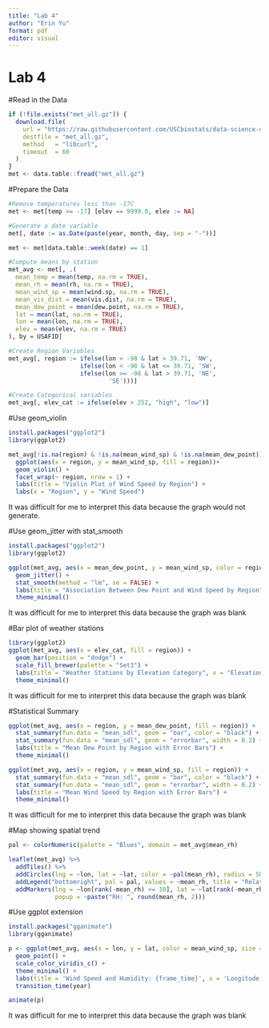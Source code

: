 ```yaml
---
title: "Lab 4"
author: "Erin Yu"
format: pdf
editor: visual
---
```


# Lab 4

#Read in the Data

```r
if (!file.exists("met_all.gz")) {
  download.file(
    url = "https://raw.githubusercontent.com/USCbiostats/data-science-data/master/02_met/met_all.gz",
    destfile = "met_all.gz",
    method   = "libcurl",
    timeout  = 60
  )
}
met <- data.table::fread("met_all.gz")
```

#Prepare the Data

```r
#Remove temperatures less than -17C
met <- met[temp >= -17] [elev == 9999.0, elev := NA]

#Generate a date variable
met[, date := as.Date(paste(year, month, day, sep = "-"))]

met <- met[data.table::week(date) == 1]

#Compute means by station
met_avg <- met[, .(
  mean_temp = mean(temp, na.rm = TRUE),
  mean_rh = mean(rh, na.rm = TRUE),
  mean_wind_sp = mean(wind.sp, na.rm = TRUE),
  mean_vis_dist = mean(vis.dist, na.rm = TRUE),
  mean_dew_point = mean(dew.point, na.rm = TRUE),
  lat = mean(lat, na.rm = TRUE),
  lon = mean(lon, na.rm = TRUE),
  elev = mean(elev, na.rm = TRUE)
), by = USAFID]

#Create Region Variables
met_avg[, region := ifelse(lon < -98 & lat > 39.71, 'NW',
                    ifelse(lon < -98 & lat <= 39.71, 'SW',
                    ifelse(lon >= -98 & lat > 39.71, 'NE', 
                            'SE')))]

#Create Categorical variables
met_avg[, elev_cat := ifelse(elev > 252, "high", "low")]

```

#Use geom_violin

```r
install.packages("ggplot2")
library(ggplot2)

met_avg[!is.na(region) & !is.na(mean_wind_sp) & !is.na(mean_dew_point)] |> 
  ggplot(aes(x = region, y = mean_wind_sp, fill = region))+
  geom_violin() +
  facet_wrap(~ region, nrow = 1) +
  labs(title = "Violin Plot of Wind Speed by Region") +
  labs(x = "Region", y = "Wind Speed")

```

It was difficult for me to interpret this data because the graph would not generate.

#Use geom_jitter with stat_smooth

```r
install.packages("ggplot2")
library(ggplot2)

ggplot(met_avg, aes(x = mean_dew_point, y = mean_wind_sp, color = region)) +
  geom_jitter() +
  stat_smooth(method = "lm", se = FALSE) +
  labs(title = "Association Between Dew Point and Wind Speed by Region") +
  theme_minimal()
```

It was difficult for me to interpret this data because the graph was blank

#Bar plot of weather stations

```r
library(ggplot2)
ggplot(met_avg, aes(x = elev_cat, fill = region)) +
  geom_bar(position = "dodge") +
  scale_fill_brewer(palette = "Set3") +
  labs(title = "Weather Stations by Elevation Category", x = "Elevation Category", y = "Count") +
  theme_minimal()
```

It was difficult for me to interpret this data because the graph was blank

#Statistical Summary

```r
ggplot(met_avg, aes(x = region, y = mean_dew_point, fill = region)) +
  stat_summary(fun.data = "mean_sdl", geom = "bar", color = "black") +
  stat_summary(fun.data = "mean_sdl", geom = "errorbar", width = 0.2) +
  labs(title = "Mean Dew Point by Region with Error Bars") +
  theme_minimal()

ggplot(met_avg, aes(x = region, y = mean_wind_sp, fill = region)) +
  stat_summary(fun.data = "mean_sdl", geom = "bar", color = "black") +
  stat_summary(fun.data = "mean_sdl", geom = "errorbar", width = 0.2) +
  labs(title = "Mean Wind Speed by Region with Error Bars") +
  theme_minimal()
```

It was difficult for me to interpret this data because the graph was blank

#Map showing spatial trend

```r
pal <- colorNumeric(palette = "Blues", domain = met_avg$mean_rh)

leaflet(met_avg) %>%
  addTiles() %>%
  addCircles(lng = ~lon, lat = ~lat, color = ~pal(mean_rh), radius = 50000) %>%
  addLegend("bottomright", pal = pal, values = ~mean_rh, title = "Relative Humidity") %>%
  addMarkers(lng = ~lon[rank(-mean_rh) <= 10], lat = ~lat[rank(-mean_rh) <= 10], 
             popup = ~paste("RH: ", round(mean_rh, 2)))
```

#Use ggplot extension

```r
install.packages("gganimate")
library(gganimate)

p <- ggplot(met_avg, aes(x = lon, y = lat, color = mean_wind_sp, size = mean_rh)) +
  geom_point() +
  scale_color_viridis_c() +
  theme_minimal() +
  labs(title = 'Wind Speed and Humidity: {frame_time}', x = 'Longitude', y = 'Latitude') +
  transition_time(year)

animate(p)
```

It was difficult for me to interpret this data because the graph was blank
